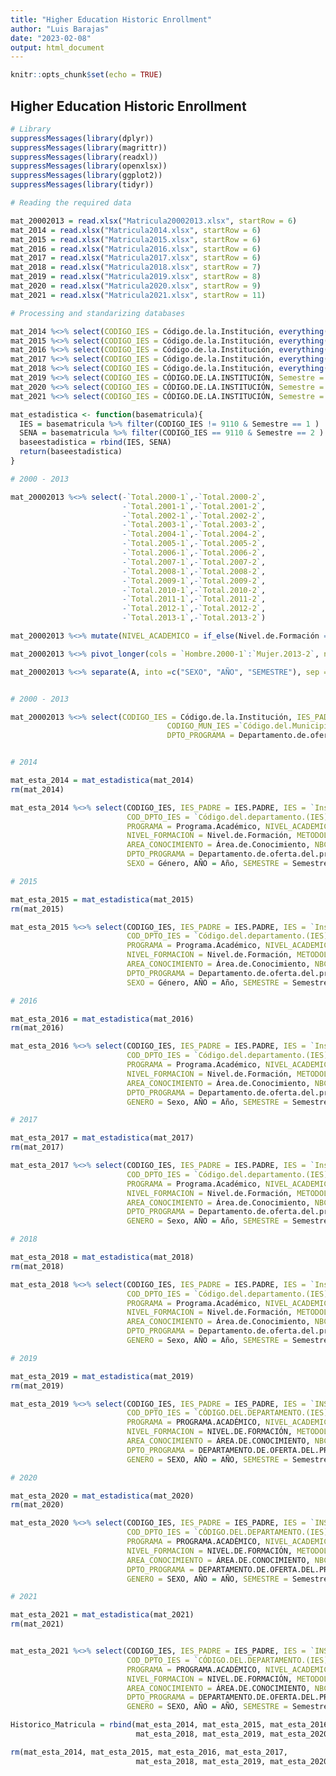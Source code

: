 ```yaml
---
title: "Higher Education Historic Enrollment"
author: "Luis Barajas"
date: "2023-02-08"
output: html_document
---
```


```r
knitr::opts_chunk$set(echo = TRUE)
```

## Higher Education Historic Enrollment


```r
# Library
suppressMessages(library(dplyr))
suppressMessages(library(magrittr))
suppressMessages(library(readxl))
suppressMessages(library(openxlsx))
suppressMessages(library(ggplot2))
suppressMessages(library(tidyr))
```


```r
# Reading the required data

mat_20002013 = read.xlsx("Matricula20002013.xlsx", startRow = 6)
mat_2014 = read.xlsx("Matricula2014.xlsx", startRow = 6)
mat_2015 = read.xlsx("Matricula2015.xlsx", startRow = 6)
mat_2016 = read.xlsx("Matricula2016.xlsx", startRow = 6)
mat_2017 = read.xlsx("Matricula2017.xlsx", startRow = 6)
mat_2018 = read.xlsx("Matricula2018.xlsx", startRow = 7)
mat_2019 = read.xlsx("Matricula2019.xlsx", startRow = 8)
mat_2020 = read.xlsx("Matricula2020.xlsx", startRow = 9)
mat_2021 = read.xlsx("Matricula2021.xlsx", startRow = 11)

```


```r
# Processing and standarizing databases

mat_2014 %<>% select(CODIGO_IES = Código.de.la.Institución, everything())
mat_2015 %<>% select(CODIGO_IES = Código.de.la.Institución, everything())
mat_2016 %<>% select(CODIGO_IES = Código.de.la.Institución, everything())
mat_2017 %<>% select(CODIGO_IES = Código.de.la.Institución, everything())
mat_2018 %<>% select(CODIGO_IES = Código.de.la.Institución, everything())
mat_2019 %<>% select(CODIGO_IES = CÓDIGO.DE.LA.INSTITUCIÓN, Semestre = SEMESTRE, everything())
mat_2020 %<>% select(CODIGO_IES = CÓDIGO.DE.LA.INSTITUCIÓN, Semestre = SEMESTRE, everything())
mat_2021 %<>% select(CODIGO_IES = CÓDIGO.DE.LA.INSTITUCIÓN, Semestre = SEMESTRE, everything())

mat_estadistica <- function(basematricula){
  IES = basematricula %>% filter(CODIGO_IES != 9110 & Semestre == 1 )
  SENA = basematricula %>% filter(CODIGO_IES == 9110 & Semestre == 2 )
  baseestadistica = rbind(IES, SENA)
  return(baseestadistica)
}

# 2000 - 2013

mat_20002013 %<>% select(-`Total.2000-1`,-`Total.2000-2`,
                         -`Total.2001-1`,-`Total.2001-2`,
                         -`Total.2002-1`,-`Total.2002-2`,
                         -`Total.2003-1`,-`Total.2003-2`,
                         -`Total.2004-1`,-`Total.2004-2`,
                         -`Total.2005-1`,-`Total.2005-2`,
                         -`Total.2006-1`,-`Total.2006-2`,
                         -`Total.2007-1`,-`Total.2007-2`,
                         -`Total.2008-1`,-`Total.2008-2`,
                         -`Total.2009-1`,-`Total.2009-2`,
                         -`Total.2010-1`,-`Total.2010-2`,
                         -`Total.2011-1`,-`Total.2011-2`,
                         -`Total.2012-1`,-`Total.2012-2`,
                         -`Total.2013-1`,-`Total.2013-2`)

mat_20002013 %<>% mutate(NIVEL_ACADEMICO = if_else(Nivel.de.Formación == "DOCTORADO" | Nivel.de.Formación == "ESPECIALIZACION" | Nivel.de.Formación == "MAESTRIA", "POSGRADO", "PREGRADO"))

mat_20002013 %<>% pivot_longer(cols = `Hombre.2000-1`:`Mujer.2013-2`, names_to = "A", values_to = "TOTAL_MATRICULA ")

mat_20002013 %<>% separate(A, into =c("SEXO", "AÑO", "SEMESTRE"), sep = "[.-]")


# 2000 - 2013

mat_20002013 %<>% select(CODIGO_IES = Código.de.la.Institución, IES_PADRE = Código.de.la.Institución, IES = `Institución.de.Educación.Superior.(IES)`, SECTOR = Sector.IES, CARACTER = Carácter.IES, COD_DPTO_IES = `Código.del.departamento.(IES)`, DPTO_IES = Departamento.de.domicilio.de.la.IES, 
                                   CODIGO_MUN_IES =`Código.del.Municipio.(IES)`, MUN_IES = Municipio.de.domicilio.de.la.IES,CODIGO_SNIES_PROGRAMA=Código.SNIES.del.programa, PROGRAMA =Programa.Académico, NIVEL_ACADEMICO, NIVEL_FORMACION = Nivel.de.Formación, METODOLOGIA = Metodología.del.programa, AREA_CONOCIMIENTO = Área.de.Conocimiento, NBC = `Núcleo.Básico.del.Conocimiento.(NBC)`, COD_DPTO_PROGRAMA = `Código.del.Departamento.(Programa)`,
                                   DPTO_PROGRAMA = Departamento.de.oferta.del.programa, COD_MUN_PROGRAMA = `Código.del.Municipio.(Programa)`, MUN_PROGRAMA = Municipio.de.oferta.del.programa,SEXO,AÑO,SEMESTRE,`TOTAL_MATRICULA `)


# 2014

mat_esta_2014 = mat_estadistica(mat_2014)
rm(mat_2014)

mat_esta_2014 %<>% select(CODIGO_IES, IES_PADRE = IES.PADRE, IES = `Institución.de.Educación.Superior.(IES)`, SECTOR = Sector.IES, CARACTER = Caracter.IES,
                          COD_DPTO_IES = `Código.del.departamento.(IES)`, DPTO_IES = Departamento.de.domicilio.de.la.IES, COD_MUN_IES = `Código.del.Municipio.(IES)`, MUN_IES = Municipio.de.domicilio.de.la.IES, CODIGO_SNIES_PROGRAMA = Código.SNIES.del.programa, 
                          PROGRAMA = Programa.Académico, NIVEL_ACADEMICO = Nivel.Académico,
                          NIVEL_FORMACION = Nivel.de.Formación, METODOLOGIA = Metodología,
                          AREA_CONOCIMIENTO = Área.de.Conocimiento, NBC = `Núcleo.Básico.del.Conocimiento.(NBC)`, COD_DPTO_PROGRAMA = `Código.del.Departamento.(Programa)`,
                          DPTO_PROGRAMA = Departamento.de.oferta.del.programa, COD_MUN_PROGRAMA = `Código.del.Municipio.(Programa)`, MUN_PROGRAMA = Municipio.de.oferta.del.programa,
                          SEXO = Género, AÑO = Año, SEMESTRE = Semestre, TOTAL_MATRICULA = Matriculados.2014)

# 2015

mat_esta_2015 = mat_estadistica(mat_2015)
rm(mat_2015)

mat_esta_2015 %<>% select(CODIGO_IES, IES_PADRE = IES.PADRE, IES = `Institución.de.Educación.Superior.(IES)`, SECTOR = Sector.IES, CARACTER = Caracter.IES,
                          COD_DPTO_IES = `Código.del.departamento.(IES)`, DPTO_IES = Departamento.de.domicilio.de.la.IES, COD_MUN_IES = `Código.del.Municipio.(IES)`, MUN_IES = Municipio.de.domicilio.de.la.IES, CODIGO_SNIES_PROGRAMA = Código.SNIES.del.programa, 
                          PROGRAMA = Programa.Académico, NIVEL_ACADEMICO = Nivel.Académico,
                          NIVEL_FORMACION = Nivel.de.Formación, METODOLOGIA = Metodología,
                          AREA_CONOCIMIENTO = Área.de.Conocimiento, NBC = `Núcleo.Básico.del.Conocimiento.(NBC)`, COD_DPTO_PROGRAMA = `Código.del.Departamento.(Programa)`,
                          DPTO_PROGRAMA = Departamento.de.oferta.del.programa, COD_MUN_PROGRAMA = `Código.del.Municipio.(Programa)`, MUN_PROGRAMA = Municipio.de.oferta.del.programa,
                          SEXO = Género, AÑO = Año, SEMESTRE = Semestre, TOTAL_MATRICULA = Matriculados.2015)

# 2016

mat_esta_2016 = mat_estadistica(mat_2016)
rm(mat_2016)

mat_esta_2016 %<>% select(CODIGO_IES, IES_PADRE = IES.PADRE, IES = `Institución.de.Educación.Superior.(IES)`, SECTOR = Sector.IES, CARACTER = Caracter.IES,
                          COD_DPTO_IES = `Código.del.departamento.(IES)`, DPTO_IES = Departamento.de.domicilio.de.la.IES, COD_MUN_IES = `Código.del.Municipio.(IES)`, MUN_IES = Municipio.de.domicilio.de.la.IES, CODIGO_SNIES_PROGRAMA = Código.SNIES.del.programa, 
                          PROGRAMA = Programa.Académico, NIVEL_ACADEMICO = Nivel.Académico,
                          NIVEL_FORMACION = Nivel.de.Formación, METODOLOGIA = Metodología,
                          AREA_CONOCIMIENTO = Área.de.Conocimiento, NBC = `Núcleo.Básico.del.Conocimiento.(NBC)`, COD_DPTO_PROGRAMA = `Código.del.Departamento.(Programa)`,
                          DPTO_PROGRAMA = Departamento.de.oferta.del.programa, COD_MUN_PROGRAMA = `Código.del.Municipio.(Programa)`, MUN_PROGRAMA = Municipio.de.oferta.del.programa,
                          GENERO = Sexo, AÑO = Año, SEMESTRE = Semestre, TOTAL_MATRICULA = Matriculados.2016)

# 2017

mat_esta_2017 = mat_estadistica(mat_2017)
rm(mat_2017)

mat_esta_2017 %<>% select(CODIGO_IES, IES_PADRE = IES.PADRE, IES = `Institución.de.Educación.Superior.(IES)`, SECTOR = Sector.IES, CARACTER = Caracter.IES,
                          COD_DPTO_IES = `Código.del.departamento.(IES)`, DPTO_IES = Departamento.de.domicilio.de.la.IES, COD_MUN_IES = `Código.del.Municipio.(IES)`, MUN_IES = Municipio.de.domicilio.de.la.IES, CODIGO_SNIES_PROGRAMA = Código.SNIES.del.programa, 
                          PROGRAMA = Programa.Académico, NIVEL_ACADEMICO = Nivel.Académico,
                          NIVEL_FORMACION = Nivel.de.Formación, METODOLOGIA = Metodología,
                          AREA_CONOCIMIENTO = Área.de.Conocimiento, NBC = `Núcleo.Básico.del.Conocimiento.(NBC)`, COD_DPTO_PROGRAMA = `Código.del.Departamento.(Programa)`,
                          DPTO_PROGRAMA = Departamento.de.oferta.del.programa, COD_MUN_PROGRAMA = `Código.del.Municipio.(Programa)`, MUN_PROGRAMA = Municipio.de.oferta.del.programa,
                          GENERO = Sexo, AÑO = Año, SEMESTRE = Semestre, TOTAL_MATRICULA = Matriculados.2017)

# 2018

mat_esta_2018 = mat_estadistica(mat_2018)
rm(mat_2018)

mat_esta_2018 %<>% select(CODIGO_IES, IES_PADRE = IES.PADRE, IES = `Institución.de.Educación.Superior.(IES)`, SECTOR = Sector.IES, CARACTER = Caracter.IES,
                          COD_DPTO_IES = `Código.del.departamento.(IES)`, DPTO_IES = Departamento.de.domicilio.de.la.IES, COD_MUN_IES = `Código.del.Municipio.(IES)`, MUN_IES = Municipio.de.domicilio.de.la.IES, CODIGO_SNIES_PROGRAMA = Código.SNIES.del.programa, 
                          PROGRAMA = Programa.Académico, NIVEL_ACADEMICO = Nivel.Académico,
                          NIVEL_FORMACION = Nivel.de.Formación, METODOLOGIA = Metodología,
                          AREA_CONOCIMIENTO = Área.de.Conocimiento, NBC = `Núcleo.Básico.del.Conocimiento.(NBC)`, COD_DPTO_PROGRAMA = `Código.del.Departamento.(Programa)`,
                          DPTO_PROGRAMA = Departamento.de.oferta.del.programa, COD_MUN_PROGRAMA = `Código.del.Municipio.(Programa)`, MUN_PROGRAMA = Municipio.de.oferta.del.programa,
                          GENERO = Sexo, AÑO = Año, SEMESTRE = Semestre, TOTAL_MATRICULA = Matriculados.2018)

# 2019

mat_esta_2019 = mat_estadistica(mat_2019)
rm(mat_2019)

mat_esta_2019 %<>% select(CODIGO_IES, IES_PADRE = IES_PADRE, IES = `INSTITUCIÓN.DE.EDUCACIÓN.SUPERIOR.(IES)`, SECTOR = SECTOR.IES, CARACTER = CARACTER.IES,
                          COD_DPTO_IES = `CÓDIGO.DEL.DEPARTAMENTO.(IES)`, DPTO_IES = DEPARTAMENTO.DE.DOMICILIO.DE.LA.IES, COD_MUN_IES = CÓDIGO.DEL.MUNICIPIO, MUN_IES = MUNICIPIO.DE.DOMICILIO.DE.LA.IES, CODIGO_SNIES_PROGRAMA = CÓDIGO.SNIES.DEL.PROGRAMA, 
                          PROGRAMA = PROGRAMA.ACADÉMICO, NIVEL_ACADEMICO = NIVEL.ACADÉMICO,
                          NIVEL_FORMACION = NIVEL.DE.FORMACIÓN, METODOLOGIA = METODOLOGÍA,
                          AREA_CONOCIMIENTO = ÁREA.DE.CONOCIMIENTO, NBC = `NÚCLEO.BÁSICO.DEL.CONOCIMIENTO.(NBC)`, COD_DPTO_PROGRAMA = `CÓDIGO.DEL.DEPARTAMENTO.(PROGRAMA)`,
                          DPTO_PROGRAMA = DEPARTAMENTO.DE.OFERTA.DEL.PROGRAMA, COD_MUN_PROGRAMA = `CÓDIGO.DEL.MUNICIPIO.(PROGRAMA)`, MUN_PROGRAMA = MUNICIPIO.DE.OFERTA.DEL.PROGRAMA,
                          GENERO = SEXO, AÑO = AÑO, SEMESTRE = Semestre, TOTAL_MATRICULA = MATRICULADOS)

# 2020 

mat_esta_2020 = mat_estadistica(mat_2020)
rm(mat_2020)

mat_esta_2020 %<>% select(CODIGO_IES, IES_PADRE = IES_PADRE, IES = `INSTITUCIÓN.DE.EDUCACIÓN.SUPERIOR.(IES)`, SECTOR = SECTOR.IES, CARACTER = CARACTER.IES,
                          COD_DPTO_IES = `CÓDIGO.DEL.DEPARTAMENTO.(IES)`, DPTO_IES = DEPARTAMENTO.DE.DOMICILIO.DE.LA.IES, COD_MUN_IES = `CÓDIGO.DEL.MUNICIPIO.(IES)`, MUN_IES = MUNICIPIO.DE.DOMICILIO.DE.LA.IES, CODIGO_SNIES_PROGRAMA = CÓDIGO.SNIES.DEL.PROGRAMA, 
                          PROGRAMA = PROGRAMA.ACADÉMICO, NIVEL_ACADEMICO = NIVEL.ACADÉMICO,
                          NIVEL_FORMACION = NIVEL.DE.FORMACIÓN, METODOLOGIA = METODOLOGÍA,
                          AREA_CONOCIMIENTO = ÁREA.DE.CONOCIMIENTO, NBC = `NÚCLEO.BÁSICO.DEL.CONOCIMIENTO.(NBC)`, COD_DPTO_PROGRAMA = `CÓDIGO.DEL.DEPARTAMENTO.(PROGRAMA)`,
                          DPTO_PROGRAMA = DEPARTAMENTO.DE.OFERTA.DEL.PROGRAMA, COD_MUN_PROGRAMA = `CÓDIGO.DEL.MUNICIPIO.(PROGRAMA)`, MUN_PROGRAMA = MUNICIPIO.DE.OFERTA.DEL.PROGRAMA,
                          GENERO = SEXO, AÑO = AÑO, SEMESTRE = Semestre, TOTAL_MATRICULA = MATRICULADOS)

# 2021

mat_esta_2021 = mat_estadistica(mat_2021)
rm(mat_2021)


mat_esta_2021 %<>% select(CODIGO_IES, IES_PADRE = IES_PADRE, IES = `INSTITUCIÓN.DE.EDUCACIÓN.SUPERIOR.(IES)`, SECTOR = SECTOR.IES, CARACTER = CARACTER.IES,
                          COD_DPTO_IES = `CÓDIGO.DEL.DEPARTAMENTO.(IES)`, DPTO_IES = DEPARTAMENTO.DE.DOMICILIO.DE.LA.IES, COD_MUN_IES = `CÓDIGO.DEL.MUNICIPIO.(IES)`, MUN_IES = MUNICIPIO.DE.DOMICILIO.DE.LA.IES, CODIGO_SNIES_PROGRAMA = CÓDIGO.SNIES.DEL.PROGRAMA, 
                          PROGRAMA = PROGRAMA.ACADÉMICO, NIVEL_ACADEMICO = NIVEL.ACADÉMICO,
                          NIVEL_FORMACION = NIVEL.DE.FORMACIÓN, METODOLOGIA = METODOLOGÍA,
                          AREA_CONOCIMIENTO = ÁREA.DE.CONOCIMIENTO, NBC = `NÚCLEO.BÁSICO.DEL.CONOCIMIENTO.(NBC)`, COD_DPTO_PROGRAMA = `CÓDIGO.DEL.DEPARTAMENTO.(PROGRAMA)`,
                          DPTO_PROGRAMA = DEPARTAMENTO.DE.OFERTA.DEL.PROGRAMA, COD_MUN_PROGRAMA = `CÓDIGO.DEL.MUNICIPIO.(PROGRAMA)`, MUN_PROGRAMA = MUNICIPIO.DE.OFERTA.DEL.PROGRAMA,
                          GENERO = SEXO, AÑO = AÑO, SEMESTRE = Semestre, TOTAL_MATRICULA = MATRICULADOS)

Historico_Matricula = rbind(mat_esta_2014, mat_esta_2015, mat_esta_2016, mat_esta_2017,
                            mat_esta_2018, mat_esta_2019, mat_esta_2020, mat_esta_2021)

rm(mat_esta_2014, mat_esta_2015, mat_esta_2016, mat_esta_2017,
                            mat_esta_2018, mat_esta_2019, mat_esta_2020, mat_esta_2021)



```


